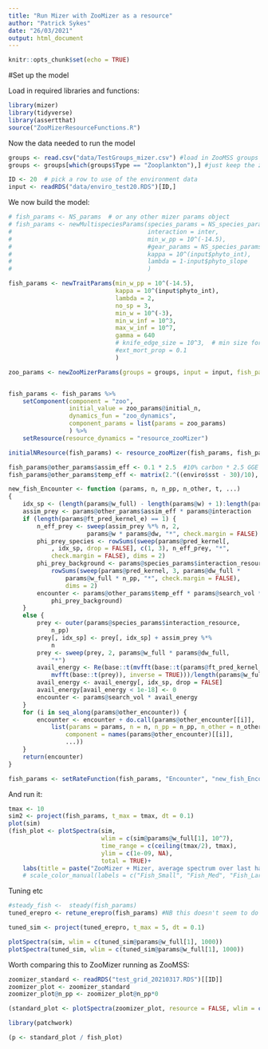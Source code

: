 ```yaml
---
title: "Run Mizer with ZooMizer as a resource"
author: "Patrick Sykes"
date: "26/03/2021"
output: html_document
---
```


```r
knitr::opts_chunk$set(echo = TRUE)
```

#Set up the model

Load in required libraries and functions:

```r

library(mizer)
library(tidyverse)
library(assertthat)
source("ZooMizerResourceFunctions.R")
```

Now the data needed to run the model
```r

groups <- read.csv("data/TestGroups_mizer.csv") #load in ZooMSS groups
groups <- groups[which(groups$Type == "Zooplankton"),] #just keep the zooplankton

ID <- 20  # pick a row to use of the environment data
input <- readRDS("data/enviro_test20.RDS")[ID,]

```

We now build the model:

```r

# fish_params <- NS_params  # or any other mizer params object
# fish_params <- newMultispeciesParams(species_params = NS_species_params,
#                                      interaction = inter,
#                                      min_w_pp = 10^(-14.5),
#                                      #gear_params = NS_species_params_gears
#                                      kappa = 10^(input$phyto_int),
#                                      lambda = 1-input$phyto_slope
#                                      )

fish_params <- newTraitParams(min_w_pp = 10^(-14.5),
                              kappa = 10^(input$phyto_int),
                              lambda = 2,
                              no_sp = 3,
                              min_w = 10^(-3),
                              min_w_inf = 10^3,
                              max_w_inf = 10^7,
                              gamma = 640
                              # knife_edge_size = 10^3,  # min size for fishing
                              #ext_mort_prop = 0.1
                              )

zoo_params <- newZooMizerParams(groups = groups, input = input, fish_params = fish_params)


fish_params <- fish_params %>% 
    setComponent(component = "zoo",
                 initial_value = zoo_params@initial_n,
                 dynamics_fun = "zoo_dynamics",
                 component_params = list(params = zoo_params)
                 ) %>% 
    setResource(resource_dynamics = "resource_zooMizer")

initialNResource(fish_params) <- resource_zooMizer(fish_params, fish_params@initial_n_other)

fish_params@other_params$assim_eff <- 0.1 * 2.5  #10% carbon * 2.5 GGE scaling factor
fish_params@other_params$temp_eff <- matrix(2.^((enviro$sst - 30)/10), nrow = length(fish_params@species_params$species), ncol = length(fish_params@w))

new_fish_Encounter <- function (params, n, n_pp, n_other, t, ...) 
{
    idx_sp <- (length(params@w_full) - length(params@w) + 1):length(params@w_full)
    assim_prey <- params@other_params$assim_eff * params@interaction
    if (length(params@ft_pred_kernel_e) == 1) {
        n_eff_prey <- sweep(assim_prey %*% n, 2,
                      params@w * params@dw, "*", check.margin = FALSE)
        phi_prey_species <- rowSums(sweep(params@pred_kernel[, 
            , idx_sp, drop = FALSE], c(1, 3), n_eff_prey, "*", 
            check.margin = FALSE), dims = 2)
        phi_prey_background <- params@species_params$interaction_resource * 
            rowSums(sweep(params@pred_kernel, 3, params@dw_full * 
                params@w_full * n_pp, "*", check.margin = FALSE), 
                dims = 2)
        encounter <- params@other_params$temp_eff * params@search_vol * (phi_prey_species + 
            phi_prey_background)
    }
    else {
        prey <- outer(params@species_params$interaction_resource, 
            n_pp)
        prey[, idx_sp] <- prey[, idx_sp] + assim_prey %*% 
            n
        prey <- sweep(prey, 2, params@w_full * params@dw_full, 
            "*")
        avail_energy <- Re(base::t(mvfft(base::t(params@ft_pred_kernel_e) * 
            mvfft(base::t(prey)), inverse = TRUE)))/length(params@w_full)
        avail_energy <- avail_energy[, idx_sp, drop = FALSE]
        avail_energy[avail_energy < 1e-18] <- 0
        encounter <- params@search_vol * avail_energy
    }
    for (i in seq_along(params@other_encounter)) {
        encounter <- encounter + do.call(params@other_encounter[[i]], 
            list(params = params, n = n, n_pp = n_pp, n_other = n_other, 
                component = names(params@other_encounter)[[i]], 
                ...))
    }
    return(encounter)
}

fish_params <- setRateFunction(fish_params, "Encounter", "new_fish_Encounter")

```

And run it:

```r
tmax <- 10
sim2 <- project(fish_params, t_max = tmax, dt = 0.1)
plot(sim)
(fish_plot <- plotSpectra(sim,
                          wlim = c(sim@params@w_full[1], 10^7),
                          time_range = c(ceiling(tmax/2), tmax),
                          ylim = c(1e-09, NA),
                          total = TRUE)+
    labs(title = paste("ZooMizer + Mizer, average spectrum over last half of", tmax, "year run")) )#+
    # scale_color_manual(labels = c("Fish_Small", "Fish_Med", "Fish_Large", "Resource","Total"), values = sim@params@linecolour)

```

Tuning etc

```r

#steady_fish <-  steady(fish_params)
tuned_erepro <- retune_erepro(fish_params) #NB this doesn't seem to do anything for the trait-based model

tuned_sim <- project(tuned_erepro, t_max = 5, dt = 0.1)

```

```r
plotSpectra(sim, wlim = c(tuned_sim@params@w_full[1], 1000))
plotSpectra(tuned_sim, wlim = c(tuned_sim@params@w_full[1], 1000))

```

Worth comparing this to ZooMizer running as ZooMSS:

```r

zoomizer_standard <- readRDS("test_grid_20210317.RDS")[[ID]]
zoomizer_plot <- zoomizer_standard
zoomizer_plot@n_pp <- zoomizer_plot@n_pp*0

(standard_plot <- plotSpectra(zoomizer_plot, resource = FALSE, wlim = c(sim@params@w_full[1], 10^7), time_range = c(ceiling(tmax/2), tmax), total = TRUE, ylim = c(1e-09, 1e+09))+labs(title = paste("'Standard' ZooMizer, average spectrum over last half of", tmax, "year run")))

library(patchwork)

(p <- standard_plot / fish_plot)

```
